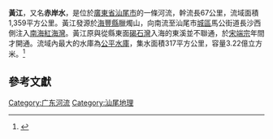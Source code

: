 {{coord|22|49|12|N|115|16|00|E|display=title}}
'''黃江'''，又名'''赤岸水'''，是位於[[廣東省|廣東省]][[汕尾市|汕尾市]]的一條河流，幹流長67公里，流域面積1,359平方公里。黃江發源於[[海豐縣|海豐縣]]臘燭山，向南流至汕尾市[[城區_(汕尾市)|城區]]馬公街道長沙西側注入[[南海|南海]][[紅海灣|紅海灣]]。黃江原與從縣東面[[碣石灣|碣石灣]]入海的東溪並不聯通，於[[宋端宗|宋端宗]]年間才開通。流域內最大的水庫為[[公平水庫|公平水庫]]，集水面積317平方公里，容量3.22億立方米。<ref>{{Cite web |url=http://www.gd-info.gov.cn/books/10729/584.html |title=《粤东沿海诸河：黃江》，廣東省情網 |access-date=2015-08-08 |archive-url=https://web.archive.org/web/20160304191706/http://www.gd-info.gov.cn/books/10729/584.html |archive-date=2016-03-04 |dead-url=yes }}</ref>

==參考文獻==
{{reflist}}

{{东南沿海诸河}}
{{粤桂琼沿海诸河流}}

[[Category:广东河流|Category:广东河流]]
[[Category:汕尾地理|Category:汕尾地理]]